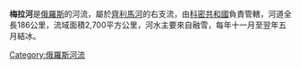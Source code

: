 '''梅拉河'''是[[俄羅斯|俄羅斯]]的河流，屬於[[齊利馬河|齊利馬河]]的右支流，由[[科密共和國|科密共和國]]負責管轄，河道全長186公里，流域面積2,700平方公里，河水主要來自融雪，每年十一月至翌年五月結冰。

{{Russia-geo-stub}}
[[Category:俄羅斯河流|Category:俄羅斯河流]]